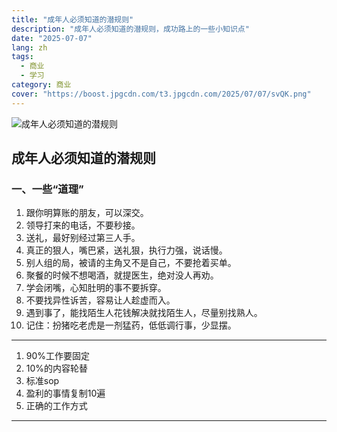 ```yaml
---
title: "成年人必须知道的潜规则"
description: "成年人必须知道的潜规则，成功路上的一些小知识点"
date: "2025-07-07"
lang: zh
tags:
  - 商业
  - 学习
category: 商业
cover: "https://boost.jpgcdn.com/t3.jpgcdn.com/2025/07/07/svQK.png"
---
```



<Image
  src="https://boost.jpgcdn.com/t3.jpgcdn.com/2025/07/07/svQK.png"
  alt="成年人必须知道的潜规则"
  width={999}
  height={527}
  isArticleImage={true}
/>

## 成年人必须知道的潜规则

### 一、一些“道理”

1. 跟你明算账的朋友，可以深交。
2. 领导打来的电话，不要秒接。
3. 送礼，最好别经过第三人手。
4. 真正的狠人，嘴巴紧，送礼狠，执行力强，说话慢。
5. 别人组的局，被请的主角又不是自己，不要抢着买单。
6. 聚餐的时候不想喝酒，就提医生，绝对没人再劝。
7. 学会闭嘴，心知肚明的事不要拆穿。
8. 不要找异性诉苦，容易让人趁虚而入。
9. 遇到事了，能找陌生人花钱解决就找陌生人，尽量别找熟人。
10. 记住：扮猪吃老虎是一剂猛药，低低调行事，少显摆。

---

1. 90%工作要固定
2. 10%的内容轮替
3. 标准sop
4. 盈利的事情复制10遍
5. 正确的工作方式

---
